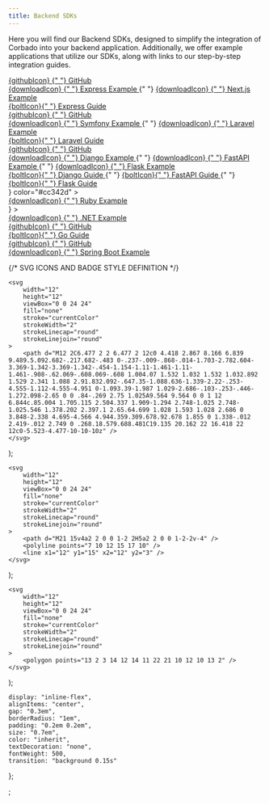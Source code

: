```yaml
---
title: Backend SDKs
---
```


Here you will find our Backend SDKs, designed to simplify the integration of Corbado into your backend application. Additionally, we offer example applications that utilize our SDKs, along with links to our step-by-step integration guides.

<CardGroup cols={2}>
    <Card title="Node.js" icon="node-js" iconType="brands" color="#80bd02">
        <div style={{ display: "flex", flexDirection: "column", gap: "0.3em" }}>
            <div>
                <a
                    href="https://github.com/corbado/corbado-nodejs"
                    target="_blank"
                    style={badgeStyle}
                >
                    <span style={{ verticalAlign: "middle" }}>
                        {githubIcon}
                    </span>{" "}
                    GitHub
                </a>
            </div>
            <div>
                <a
                    href="https://github.com/corbado/example-passkeys-nodejs"
                    target="_blank"
                    style={badgeStyle}
                >
                    <span style={{ verticalAlign: "middle" }}>
                        {downloadIcon}
                    </span>{" "}
                    Express Example
                </a>{" "}
                <a
                    href="https://github.com/corbado/example-passkeys-nextjs"
                    target="_blank"
                    style={badgeStyle}
                >
                    <span style={{ verticalAlign: "middle" }}>
                        {downloadIcon}
                    </span>{" "}
                    Next.js Example
                </a>
            </div>
            <div>
                <a
                    href="https://app.corbado.com/integration-guides/vanillajs-express"
                    target="_blank"
                    style={badgeStyle}
                >
                    <span style={{ verticalAlign: "middle" }}>{boltIcon}</span>{" "}
                    Express Guide
                </a>
            </div>
        </div>
    </Card>
    <Card title="PHP" icon="php" iconType="brands" color="#777bb4">
        <div style={{ display: "flex", flexDirection: "column", gap: "0.3em" }}>
            <div>
                <a
                    href="https://github.com/corbado/corbado-php"
                    target="_blank"
                    style={badgeStyle}
                >
                    <span style={{ verticalAlign: "middle" }}>
                        {githubIcon}
                    </span>{" "}
                    GitHub
                </a>
            </div>
            <div>
                <a
                    href="https://github.com/corbado/example-passkeys-php-symfony"
                    target="_blank"
                    style={badgeStyle}
                >
                    <span style={{ verticalAlign: "middle" }}>
                        {downloadIcon}
                    </span>{" "}
                    Symfony Example
                </a>{" "}
                <a
                    href="https://github.com/corbado/example-passkeys-php-laravel"
                    target="_blank"
                    style={badgeStyle}
                >
                    <span style={{ verticalAlign: "middle" }}>
                        {downloadIcon}
                    </span>{" "}
                    Laravel Example
                </a>
            </div>
            <div>
                <a
                    href="https://app.corbado.com/integration-guides/php-laravel"
                    target="_blank"
                    style={badgeStyle}
                >
                    <span style={{ verticalAlign: "middle" }}>{boltIcon}</span>{" "}
                    Laravel Guide
                </a>
            </div>
        </div>
    </Card>
    <Card title="Python" icon="python" iconType="brands" color="#3776ab">
        <div style={{ display: "flex", flexDirection: "column", gap: "0.3em" }}>
            <div>
                <a
                    href="https://github.com/corbado/corbado-python"
                    target="_blank"
                    style={badgeStyle}
                >
                    <span style={{ verticalAlign: "middle" }}>
                        {githubIcon}
                    </span>{" "}
                    GitHub
                </a>
            </div>
            <div>
                <a
                    href="https://github.com/corbado/example-passkeys-python-django"
                    target="_blank"
                    style={badgeStyle}
                >
                    <span style={{ verticalAlign: "middle" }}>
                        {downloadIcon}
                    </span>{" "}
                    Django Example
                </a>{" "}
                <a
                    href="https://github.com/corbado/example-passkeys-fastapi"
                    target="_blank"
                    style={badgeStyle}
                >
                    <span style={{ verticalAlign: "middle" }}>
                        {downloadIcon}
                    </span>{" "}
                    FastAPI Example
                </a>{" "}
                <a
                    href="https://github.com/corbado/example-passkeys-python-flask"
                    target="_blank"
                    style={badgeStyle}
                >
                    <span style={{ verticalAlign: "middle" }}>
                        {downloadIcon}
                    </span>{" "}
                    Flask Example
                </a>
            </div>
            <div>
                <a
                    href="https://app.corbado.com/integration-guides/python-django"
                    target="_blank"
                    style={badgeStyle}
                >
                    <span style={{ verticalAlign: "middle" }}>{boltIcon}</span>{" "}
                    Django Guide
                </a>{" "}
                <a
                    href="https://app.corbado.com/integration-guides/svelte-fastapi"
                    target="_blank"
                    style={badgeStyle}
                >
                    <span style={{ verticalAlign: "middle" }}>{boltIcon}</span>{" "}
                    FastAPI Guide
                </a>{" "}
                <a
                    href="https://app.corbado.com/integration-guides/python-flask"
                    target="_blank"
                    style={badgeStyle}
                >
                    <span style={{ verticalAlign: "middle" }}>{boltIcon}</span>{" "}
                    Flask Guide
                </a>
            </div>
        </div>
    </Card>
    <Card
        title="Ruby"
        icon={<svg xmlns="http://www.w3.org/2000/svg" width="30" height="30" viewBox="0 0 32 32" fill="none">
      <polygon points="16,4 28,8.85 26.63,26.79 8.89,28 4,23.2 5.71,20.07 4.33,16.34 7.3,10.59 12.25,5.96 17.47,4" fill="#cc342d" />
      <polygon points="16,4 24.17,4.09 20.08,6.36 17.47,4" fill="#a6120d" />
      <polygon points="27.42,11.81 20.47,6.12 18.54,12.39 27.42,11.81" fill="#e05141" />
      <polygon points="22.59,19.84 8.89,28 26.63,26.79 28,8.85 22.59,19.84" fill="#cc342d" />
      <polygon points="26.66,26.78 25.14,16.23 20.98,21.73 26.66,26.78" fill="#a6120d" />
      <polygon points="26.68,26.78 15.51,25.9 8.95,27.98 26.68,26.78" fill="#a6120d" />
      <polygon points="8.97,27.98 11.76,18.81 5.62,20.13 8.97,27.98" fill="#e05141" />
      <polygon points="11.72,18.79 18.59,12.39 20.98,21.76 11.72,18.79" fill="#fff" />
    </svg>}
    color="#cc342d"
>
        <div style={{ display: "flex", flexDirection: "column", gap: "0.3em" }}>
            <div>
                <a
                    href="https://github.com/corbado/example-passkeys-ruby-react"
                    target="_blank"
                    style={badgeStyle}
                >
                    <span style={{ verticalAlign: "middle" }}>
                        {downloadIcon}
                    </span>{" "}
                    Ruby Example
                </a>
            </div>
        </div>
    </Card>
    <Card
        title="C#"
        icon={<svg xmlns="http://www.w3.org/2000/svg" width="30" height="30" viewBox="0 0 32 32" fill="none"><path d="M27.6947 22.9999C27.883 22.6617 28 22.2807 28 21.9385V10.0613C28 9.71913 27.8831 9.33818 27.6947 9L16 16L27.6947 22.9999Z" fill="#7F3A86" /><path d="M17.0395 29.7433L26.9611 23.8047C27.2469 23.6336 27.5067 23.3382 27.695 23L16.0003 16L4.30566 23C4.49398 23.3382 4.75382 23.6337 5.03955 23.8047L14.9611 29.7433C15.5326 30.0855 16.468 30.0855 17.0395 29.7433Z" fill="#662579" /><path d="M27.6947 8.99996C27.5064 8.6617 27.2465 8.36629 26.9608 8.19521L17.0392 2.25662C16.4677 1.91446 15.5323 1.91446 14.9608 2.25662L5.03922 8.19521C4.46761 8.53729 4 9.37709 4 10.0613V21.9386C4 22.2807 4.11694 22.6618 4.30533 23L16 16L27.6947 8.99996Z" fill="#9A5196" /><path d="M16.0385 24C11.6061 24 8 20.4112 8 16C8 11.5888 11.6061 8 16.0385 8C18.8458 8 21.4674 9.47569 22.919 11.8618L19.4765 13.9265C18.7492 12.736 17.4399 12 16.0385 12C13.8222 12 12.0193 13.7944 12.0193 16C12.0193 18.2056 13.8222 20 16.0385 20C17.4362 20 18.7421 19.2681 19.4707 18.0832L22.9205 20.1359C21.4692 22.5234 18.8467 24 16.0385 24Z" fill="white" /><path fillRule="evenodd" clipRule="evenodd" d="M25.0001 13V13.9974H22.9999V13H22.0001V13.9974H21V15H22.0001V16.9948H21V18H22.0001V19H22.9999L23 18H25.0001V19H25.9999V18H27V17H25.9999V15H27V13.9974H25.9999V13H25.0001ZM25.0001 17V15H22.9999V16.9948L25.0001 17Z" fill="white" /></svg>}
    >
        <div style={{ display: "flex", flexDirection: "column", gap: "0.3em" }}>
            <div>
                <a
                    href="https://github.com/corbado/example-passkeys-dotnet"
                    target="_blank"
                    style={badgeStyle}
                >
                    <span style={{ verticalAlign: "middle" }}>
                        {downloadIcon}
                    </span>{" "}
                    .NET Example
                </a>
            </div>
        </div>
    </Card>
    <Card title="Golang" icon="golang" iconType="brands" color="#00add8">
        <div style={{ display: "flex", flexDirection: "column", gap: "0.3em" }}>
            <div>
                <a
                    href="https://github.com/corbado/corbado-go"
                    target="_blank"
                    style={badgeStyle}
                >
                    <span style={{ verticalAlign: "middle" }}>
                        {githubIcon}
                    </span>{" "}
                    GitHub
                </a>
            </div>
            <div>
                <a
                    href="https://app.corbado.com/integration-guides/go"
                    target="_blank"
                    style={badgeStyle}
                >
                    <span style={{ verticalAlign: "middle" }}>{boltIcon}</span>{" "}
                    Go Guide
                </a>
            </div>
        </div>
    </Card>
    <Card title="Java" icon="java" iconType="brands" color="#007396">
        <div style={{ display: "flex", flexDirection: "column", gap: "0.3em" }}>
            <div>
                <a
                    href="https://github.com/corbado/corbado-java"
                    target="_blank"
                    style={badgeStyle}
                >
                    <span style={{ verticalAlign: "middle" }}>
                        {githubIcon}
                    </span>{" "}
                    GitHub
                </a>
            </div>
            <div>
                <a
                    href="https://github.com/corbado/example-passkeys-java-spring-boot"
                    target="_blank"
                    style={badgeStyle}
                >
                    <span style={{ verticalAlign: "middle" }}>
                        {downloadIcon}
                    </span>{" "}
                    Spring Boot Example
                </a>
            </div>
        </div>
    </Card>
</CardGroup>

{/* SVG ICONS AND BADGE STYLE DEFINITION */}

    <svg
        width="12"
        height="12"
        viewBox="0 0 24 24"
        fill="none"
        stroke="currentColor"
        strokeWidth="2"
        strokeLinecap="round"
        strokeLinejoin="round"
    >
        <path d="M12 2C6.477 2 2 6.477 2 12c0 4.418 2.867 8.166 6.839 9.489.5.092.682-.217.682-.483 0-.237-.009-.868-.014-1.703-2.782.604-3.369-1.342-3.369-1.342-.454-1.154-1.11-1.461-1.11-1.461-.908-.62.069-.608.069-.608 1.004.07 1.532 1.032 1.532 1.032.892 1.529 2.341 1.088 2.91.832.092-.647.35-1.088.636-1.339-2.22-.253-4.555-1.112-4.555-4.951 0-1.093.39-1.987 1.029-2.686-.103-.253-.446-1.272.098-2.65 0 0 .84-.269 2.75 1.025A9.564 9.564 0 0 1 12 6.844c.85.004 1.705.115 2.504.337 1.909-1.294 2.748-1.025 2.748-1.025.546 1.378.202 2.397.1 2.65.64.699 1.028 1.593 1.028 2.686 0 3.848-2.338 4.695-4.566 4.944.359.309.678.92.678 1.855 0 1.338-.012 2.419-.012 2.749 0 .268.18.579.688.481C19.135 20.162 22 16.418 22 12c0-5.523-4.477-10-10-10z" />
    </svg>
);

    <svg
        width="12"
        height="12"
        viewBox="0 0 24 24"
        fill="none"
        stroke="currentColor"
        strokeWidth="2"
        strokeLinecap="round"
        strokeLinejoin="round"
    >
        <path d="M21 15v4a2 2 0 0 1-2 2H5a2 2 0 0 1-2-2v-4" />
        <polyline points="7 10 12 15 17 10" />
        <line x1="12" y1="15" x2="12" y2="3" />
    </svg>
);

    <svg
        width="12"
        height="12"
        viewBox="0 0 24 24"
        fill="none"
        stroke="currentColor"
        strokeWidth="2"
        strokeLinecap="round"
        strokeLinejoin="round"
    >
        <polygon points="13 2 3 14 12 14 11 22 21 10 12 10 13 2" />
    </svg>
);

    display: "inline-flex",
    alignItems: "center",
    gap: "0.3em",
    borderRadius: "1em",
    padding: "0.2em 0.2em",
    size: "0.7em",
    color: "inherit",
    textDecoration: "none",
    fontWeight: 500,
    transition: "background 0.15s"
};

;
